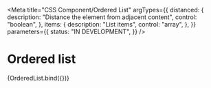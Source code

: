 <!-- @license CC0-1.0 -->


<Meta
  title="CSS Component/Ordered List"
  argTypes={{
    distanced: {
      description: "Distance the element from adjacent content",
      control: "boolean",
    },
    items: {
      description: "List items",
      control: "array",
    },
  }}
  parameters={{
    status: "IN DEVELOPMENT",
  }}
/>

# Ordered list

<Canvas>
  <Story
    name="Ordered list"
    args={{
      distanced: true,
      items: [
        {
          textContent: "Lorem",
        },
        {
          textContent: "Ipsum",
        },
        {
          textContent: "Dolor",
        },
      ],
    }}
  >
    {OrderedList.bind({})}
  </Story>
</Canvas>

<ArgsTable story="Ordered list" />
